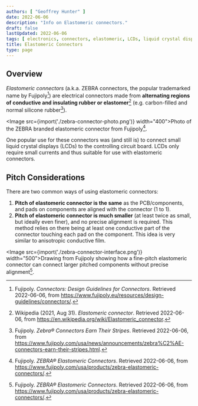 ```yaml
---
authors: [ "Geoffrey Hunter" ]
date: 2022-06-06
description: "Info on Elastomeric connectors."
draft: false
lastUpdated: 2022-06-06
tags: [ electronics, connectors, elastomeric, LCDs, liquid crystal displays, current, ZEBRA, anisotropic, conductive, Fujipoly ]
title: Elastomeric Connectors
type: page
---
```



## Overview

_Elastomeric connectors_ (a.k.a. ZEBRA connectors, the popular trademarked name by Fujipoly[^bib-fujipoly-design-guidelines]) are electrical connectors made from **alternating regions of conductive and insulating rubber or elastomer**[^bib-wikipedia-elastomer-conn] (e.g. carbon-filled and normal silicone rubber[^bib-fujipoly-zebra-conn]).

<Image src={import('./zebra-connector-photo.png')} width="400">Photo of the ZEBRA branded elastomeric connector from Fujipoly[^bib-fujipoly-zebra-elastomeric-conn].</Image>

One popular use for these connectors was (and still is) to connect small liquid crystal displays (LCDs) to the controlling circuit board. LCDs only require small currents and thus suitable for use with elastomeric connectors. 

## Pitch Considerations

There are two common ways of using elastomeric connectors:

1. **Pitch of elastomeric connector is the same** as the PCB/components, and pads on components are aligned with the connector (1 to 1).
1. **Pitch of elastomeric connector is much smaller** (at least twice as small, but ideally even finer), and no precise alignment is required. This method relies on there being at least one conductive part of the connector touching each pad on the component. This idea is very similar to anisotropic conductive film.

<Image src={import('./zebra-connector-interface.png')} width="500">Drawing from Fujipoly showing how a fine-pitch elastomeric connector can connect larger pitched components without precise alignment[^bib-fujipoly-zebra-elastomeric-conn].</Image>

[^bib-wikipedia-elastomer-conn]: Wikipedia (2021, Aug 31). _Elastomeric connector_. Retrieved 2022-06-06, from https://en.wikipedia.org/wiki/Elastomeric_connector.
[^bib-fujipoly-zebra-conn]: Fujipoly. _Zebra® Connectors Earn Their Stripes_. Retrieved 2022-06-06, from https://www.fujipoly.com/usa/news/announcements/zebra%C2%AE-connectors-earn-their-stripes.html.
[^bib-fujipoly-design-guidelines]: Fujipoly. _Connectors: Design Guidelines for Connectors_. Retrieved 2022-06-06, from https://www.fujipoly.eu/resources/design-guidelines/connectors/.
[^bib-fujipoly-zebra-elastomeric-conn]: Fujipoly. _ZEBRA® Elastomeric Connectors_. Retrieved 2022-06-06, from https://www.fujipoly.com/usa/products/zebra-elastomeric-connectors/.
